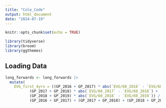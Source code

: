 ```yaml
---
title: "Cole_Code"
output: html_document
date: "2024-07-19"
---
```


```r
knitr::opts_chunk$set(echo = TRUE)

library(tidyverse)
library(broom)
library(ggthemes)

```

## Loading Data


```r
long_forwards <- long_forwards |> 
  mutate(
    EVG_first_4yrs = ((GP_2016 + GP_2017) * abs(`EVG/60_2016` - `EVG/60_2017`) + 
           (GP_2017 + GP_2018) * abs(`EVG/60_2017` - `EVG/60_2018`) +
           (GP_2018 + GP_2019) * abs(`EVG/60_2018` - `EVG/60_2019`)) / 
           (GP_2016 + GP_2017) + (GP_2017 + GP_2018) + (GP_2018 + GP_2019))
```





